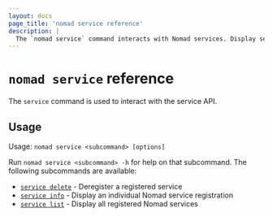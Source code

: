 ```yaml
---
layout: docs
page_title: 'nomad service reference'
description: |
  The `nomad service` command interacts with Nomad services. Display service  information and delete a registered service.
---
```


# `nomad service` reference

The `service` command is used to interact with the service API.

## Usage

Usage: `nomad service <subcommand> [options]`

Run `nomad service <subcommand> -h` for help on that subcommand. The following
subcommands are available:

- [`service delete`][servicedelete] - Deregister a registered service
- [`service info`][serviceinfo] - Display an individual Nomad service registration
- [`service list`][servicelist] - Display all registered Nomad services

[servicedelete]: /nomad/docs/commands/service/delete
[serviceinfo]: /nomad/docs/commands/service/info
[servicelist]: /nomad/docs/commands/service/list
